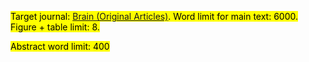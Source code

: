 [Target journal:
[Brain (Original Articles)](https://academic.oup.com/brain/pages/general_instructions).
Word limit for main text: 6000.
Figure + table limit: 8.]{.mark}

[Abstract word limit: 400]{.mark}

